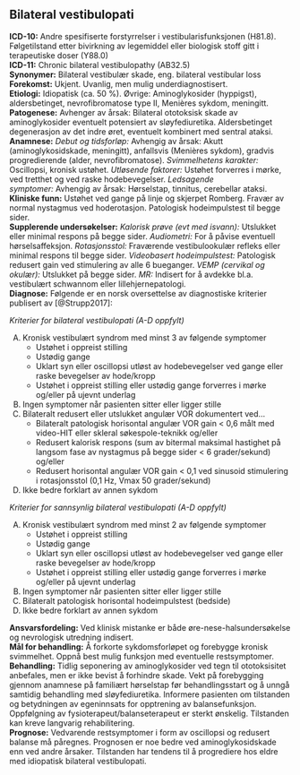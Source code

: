 ## Bilateral vestibulopati {#sec-bilateral}

**ICD-10:** Andre spesifiserte forstyrrelser i vestibularisfunksjonen (H81.8). Følgetilstand etter bivirkning av legemiddel eller biologisk stoff gitt i terapeutiske doser (Y88.0)\
**ICD-11:** Chronic bilateral vestibulopathy (AB32.5)\
**Synonymer:** Bilateral vestibulær skade, eng. bilateral vestibular loss\
**Forekomst:** Ukjent. Uvanlig, men mulig underdiagnostisert.\
**Etiologi:** Idiopatisk (ca. 50 %). Øvrige: Aminoglykosider (hyppigst), aldersbetinget, nevrofibromatose type II, Menières sykdom, meningitt.\
**Patogenese:** Avhenger av årsak: Bilateral ototoksisk skade av aminoglykosider eventuelt potensiert av sløyfediuretika. Aldersbetinget degenerasjon av det indre øret, eventuelt kombinert med sentral ataksi.\
**Anamnese:** *Debut og tidsforløp:* Avhengig av årsak: Akutt (aminoglykosidskade, meningitt), anfallsvis (Menières sykdom), gradvis progredierende (alder, nevrofibromatose). *Svimmelhetens karakter:* Oscillopsi, kronisk ustøhet. *Utløsende faktorer:* Ustøhet forverres i mørke, ved tretthet og ved raske hodebevegelser. *Ledsagende symptomer:* Avhengig av årsak: Hørselstap, tinnitus, cerebellar ataksi.\
**Kliniske funn:** Ustøhet ved gange på linje og skjerpet Romberg. Fravær av normal nystagmus ved hoderotasjon. Patologisk hodeimpulstest til begge sider.\
**Supplerende undersøkelser:** *Kalorisk prøve (evt med isvann):* Utslukket eller minimal respons på begge sider. *Audiometri:* For å påvise eventuell hørselsaffeksjon. *Rotasjonsstol:* Fraværende vestibulookulær refleks eller minimal respons til begge sider. *Videobasert hodeimpulstest:* Patologisk redusert gain ved stimulering av alle 6 bueganger. *VEMP (cervikal og okulær):* Utslukket på begge sider. *MR:* Indisert for å avdekke bl.a. vestibulært schwannom eller lillehjernepatologi.\
**Diagnose:** Følgende er en norsk oversettelse av diagnostiske kriterier publisert av [@Strupp2017]:

::: diagnose
*Kriterier for bilateral vestibulopati (A-D oppfylt)*

A.  Kronisk vestibulært syndrom med minst 3 av følgende symptomer
    -   Ustøhet i oppreist stilling
    -   Ustødig gange
    -   Uklart syn eller oscillopsi utløst av hodebevegelser ved gange eller raske bevegelser av hode/kropp
    -   Ustøhet i oppreist stilling eller ustødig gange forverres i mørke og/eller på ujevnt underlag
B.  Ingen symptomer når pasienten sitter eller ligger stille
C.  Bilateralt redusert eller utslukket angulær VOR dokumentert ved...
    -   Bilateralt patologisk horisontal angulær VOR gain \< 0,6 målt med video-HIT eller skleral søkespole-teknikk og/eller
    -   Redusert kalorisk respons (sum av bitermal maksimal hastighet på langsom fase av nystagmus på begge sider \< 6 grader/sekund) og/eller
    -   Redusert horisontal angulær VOR gain \< 0,1 ved sinusoid stimulering i rotasjonsstol (0,1 Hz, Vmax 50 grader/sekund)
D.  Ikke bedre forklart av annen sykdom

*Kriterier for sannsynlig bilateral vestibulopati (A-D oppfylt)*

A.  Kronisk vestibulært syndrom med minst 2 av følgende symptomer
    -   Ustøhet i oppreist stilling
    -   Ustødig gange
    -   Uklart syn eller oscillopsi utløst av hodebevegelser ved gange eller raske bevegelser av hode/kropp
    -   Ustøhet i oppreist stilling eller ustødig gange forverres i mørke og/eller på ujevnt underlag
B.  Ingen symptomer når pasienten sitter eller ligger stille
C.  Bilateralt patologisk horisontal hodeimpulstest (bedside)
D.  Ikke bedre forklart av annen sykdom
:::

**Ansvarsfordeling:** Ved klinisk mistanke er både øre-nese-halsundersøkelse og nevrologisk utredning indisert.\
**Mål for behandling:** Å forkorte sykdomsforløpet og forebygge kronisk svimmelhet. Oppnå best mulig funksjon med eventuelle restsymptomer.\
**Behandling:** Tidlig seponering av aminoglykosider ved tegn til ototoksisitet anbefales, men er ikke bevist å forhindre skade. Vekt på forebygging gjennom anamnese på familiært hørselstap før behandlingsstart og å unngå samtidig behandling med sløyfediuretika. Informere pasienten om tilstanden og betydningen av egeninnsats for opptrening av balansefunksjon. Oppfølgning av fysioterapeut/balanseterapeut er sterkt ønskelig. Tilstanden kan kreve langvarig rehabilitering.\
**Prognose:** Vedvarende restsymptomer i form av oscillopsi og redusert balanse må påregnes. Prognosen er noe bedre ved aminoglykosidskade enn ved andre årsaker. Tilstanden har tendens til å progrediere hos eldre med idiopatisk bilateral vestibulopati.

